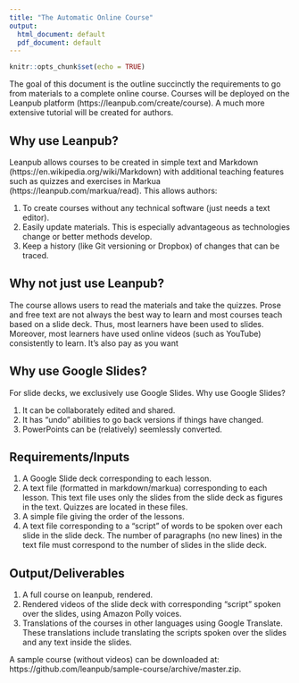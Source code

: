 ```yaml
---
title: "The Automatic Online Course"
output:
  html_document: default
  pdf_document: default
---
```


```r
knitr::opts_chunk$set(echo = TRUE)
```

The goal of this document is the outline succinctly the requirements to go from materials to a complete online course.  Courses will be deployed on the Leanpub platform (https://leanpub.com/create/course). A much more extensive tutorial will be created for authors. 

## Why use Leanpub?

Leanpub allows courses to be created in simple text and Markdown (https://en.wikipedia.org/wiki/Markdown) with additional teaching features such as quizzes and exercises in Markua (https://leanpub.com/markua/read).  This allows authors:

1.  To create courses without any technical software (just needs a text editor).
2.  Easily update materials.  This is especially advantageous as technologies change or better methods develop.
3.  Keep a history (like Git versioning or Dropbox) of changes that can be traced.

## Why not just use Leanpub?

The course allows users to read the materials and take the quizzes.  Prose and free text are not always the best way to learn and most courses teach based on a slide deck.  Thus, most learners have been used to slides.  Moreover, most learners have used online videos (such as YouTube) consistently to learn.  It's also pay as you want

## Why use Google Slides?

For slide decks, we exclusively use Google Slides.  Why use Google Slides?

1.  It can be collaborately edited and shared.
2.  It has "undo" abilities to go back versions if things have changed.
3.  PowerPoints can be (relatively) seemlessly converted. 

## Requirements/Inputs

1.  A Google Slide deck corresponding to each lesson.
2.  A text file (formatted in markdown/markua) corresponding to each lesson.  This text file uses only the slides from the slide deck as figures in the text.  Quizzes are located in these files.
3.  A simple file giving the order of the lessons.
4.  A text file corresponding to a "script" of words to be spoken over each slide in the slide deck.  The number of paragraphs (no new lines) in the text file must correspond to the number of slides in the slide deck.

## Output/Deliverables

1. A full course on leanpub, rendered.
2. Rendered videos of the slide deck with corresponding "script" spoken over the slides, using Amazon Polly voices.
3. Translations of the courses in other languages using Google Translate.  These translations include translating the scripts spoken over the slides and any text inside the slides.



A sample course (without videos) can be downloaded at: https://github.com/leanpub/sample-course/archive/master.zip.  


